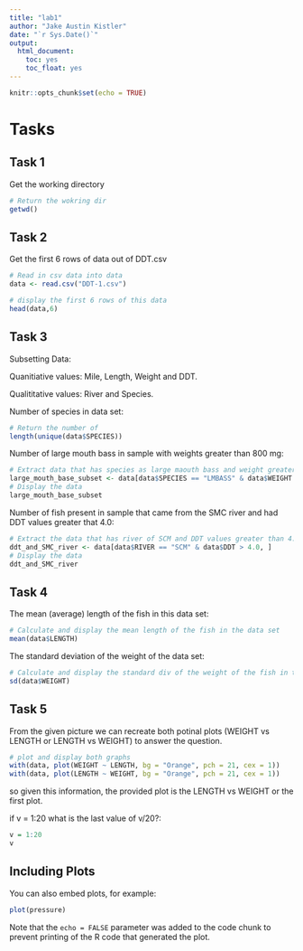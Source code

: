 ```yaml
---
title: "lab1"
author: "Jake Austin Kistler"
date: "`r Sys.Date()`"
output: 
  html_document:
    toc: yes
    toc_float: yes
---
```


```r
knitr::opts_chunk$set(echo = TRUE)
```

# Tasks

## Task 1
Get the working directory 

````r
# Return the wokring dir 
getwd()
````

## Task 2
Get the first 6 rows of data out of DDT.csv

````r
# Read in csv data into data
data <- read.csv("DDT-1.csv")

# display the first 6 rows of this data
head(data,6)
````

## Task 3
Subsetting Data:

Quanitiative  values: Mile, Length, Weight and DDT.

Qualititative values: River and Species.

Number of species in data set:
````r
# Return the number of 
length(unique(data$SPECIES))
````

Number of large mouth bass in sample with weights greater than 800 mg:
````r
# Extract data that has species as large maouth bass and weight greater than 800 mg
large_mouth_base_subset <- data[data$SPECIES == "LMBASS" & data$WEIGHT > 800, ]
# Display the data 
large_mouth_base_subset
````

Number of fish present in sample that came from the SMC river and had DDT values greater that 4.0:
````r
# Extract the data that has river of SCM and DDT values greater than 4.0
ddt_and_SMC_river <- data[data$RIVER == "SCM" & data$DDT > 4.0, ]
# Display the data
ddt_and_SMC_river
````

## Task 4

The mean (average) length of the fish in this data set:
```r
# Calculate and display the mean length of the fish in the data set
mean(data$LENGTH)
```

The standard deviation of the weight of the data set:
````r
# Calculate and display the standard div of the weight of the fish in the data set
sd(data$WEIGHT)
````


## Task 5

From the given picture we can recreate both potinal plots (WEIGHT vs LENGTH or LENGTH vs WEIGHT) to answer the question.
````r
# plot and display both graphs 
with(data, plot(WEIGHT ~ LENGTH, bg = "Orange", pch = 21, cex = 1))
with(data, plot(LENGTH ~ WEIGHT, bg = "Orange", pch = 21, cex = 1))
````
so given this information, the provided plot is the LENGTH vs WEIGHT or the first plot.

if v = 1:20 what is the last value of v/20?:
````r
v = 1:20
v
````


## Including Plots

You can also embed plots, for example:

```r
plot(pressure)
```

Note that the `echo = FALSE` parameter was added to the code chunk to prevent printing of the R code that generated the plot.
